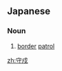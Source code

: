 ==Japanese==
{{ja-kanjitab|守|戍}}

===Noun===
{{ja-noun|しゅじゅ}}

# {{lb|ja|rare|sort=しゅじゅ}} [[border]] [[patrol]]

[[zh:守戍]]